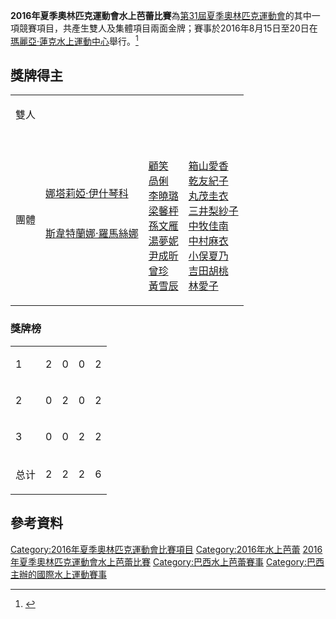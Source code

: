{{NoteTA|G1=Aquatics|G2=Sports}}
{{Infobox Olympic event
|event = 水上芭蕾
|games = 2016年夏季
|image = [[File:Olympic_rings_without_rims.svg|centre]] 
|caption = 
|venue = [[瑪麗亞·蓮克水上運動中心|瑪麗亞·蓮克水上運動中心]]
|dates = 8月15日至20日
|competitors = 104
|nations = 
|prev = [[2012年夏季奧林匹克運動會水上芭蕾比賽|2012]]
|next = [[2020年夏季奧林匹克運動會水上芭蕾比賽|2020]]
}}
{{2016年夏季奧林匹克運動會水上芭蕾比賽}}
'''2016年夏季奧林匹克運動會水上芭蕾比賽'''為[[2016年夏季奧林匹克運動會|第31屆夏季奧林匹克運動會]]的其中一項競賽項目，共產生雙人及集體項目兩面金牌；賽事於2016年8月15日至20日在[[瑪麗亞·蓮克水上運動中心|瑪麗亞·蓮克水上運動中心]]舉行。<ref>{{cite web |url=http://www.rio2016.org/en/the-games/olympic/sports/swimming |title=Rio 2016: Synchronized Swimming |publisher=[[Rio_2016|Rio 2016]] |accessdate=2015-01-23 |deadurl=yes |archiveurl=https://web.archive.org/web/20150123150809/http://www.rio2016.org/en/the-games/olympic/sports/swimming |archivedate=2015-01-23 }}</ref>

==獎牌得主==
{| {{MedalistTable|type=項目}}
|-
|雙人
|{{flagIOCmedalist |[[娜塔莉婭·伊什琴科|娜塔莉婭·伊什琴科]]<br/>[[斯韋特蘭娜·羅馬絲娜|斯韋特蘭娜·羅馬絲娜]]|RUS|2016年夏季}}
|{{flagIOCmedalist |[[黃雪辰|黃雪辰]]<br/>[[孫文雁|孫文雁]]|CHN|2016年夏季}}
|{{flagIOCmedalist |[[乾友紀子|乾友紀子]]<br/>[[三井梨紗子|三井梨紗子]]|JPN|2016年夏季}}
|-
|團體
| {{flagIOCteam|RUS|2016年夏季}}<br />{{le|弗拉达·奇吉廖娃|Vlada Chigireva}}<br />[[娜塔莉婭·伊什琴科|娜塔莉婭·伊什琴科]]<br />{{le|斯韦特拉娜·科列斯尼琴科|Svetlana Kolesnichenko}}<br />{{le|阿列克桑德拉·帕茨克维奇|Aleksandra Patskevich}}<br />[[斯韋特蘭娜·羅馬絲娜|斯韋特蘭娜·羅馬絲娜]]<br />{{le|阿拉·希什基娜|Alla Shishkina}}<br />{{le|玛丽娅·舒罗奇基娜|Maria Shurochkina}}<br />{{le|格列娜·托皮利娜|Gelena Topilina}}<br />{{le|叶列娜·普罗科菲耶娃|Elena Prokofyeva}}
| {{flagIOCteam|CHN|2016年夏季}}<br />[[顧笑|顧笑]]<br />[[咼俐|咼俐]]<br />[[李曉璐|李曉璐]]<br />[[梁馨枰|梁馨枰]]<br />[[孫文雁|孫文雁]]<br />[[湯夢妮|湯夢妮]]<br />[[尹成昕|尹成昕]]<br />[[曾珍|曾珍]]<br />[[黃雪辰|黃雪辰]]
| {{flagIOCteam|JPN|2016年夏季}}<br />[[箱山愛香|箱山愛香]]<br />[[乾友紀子|乾友紀子]]<br />[[丸茂圭衣|丸茂圭衣]]<br />[[三井梨紗子|三井梨紗子]]<br />[[中牧佳南|中牧佳南]]<br />[[中村麻衣|中村麻衣]]<br />[[小俣夏乃|小俣夏乃]]<br />[[吉田胡桃|吉田胡桃]]<br />[[林愛子|林愛子]]
|}

=== 獎牌榜 ===

{| {{RankedMedalTable|class=wikitable sortable}}
|-
|1||align=left|{{flagIOC|RUS|2016年夏季}}||2||0||0||2
|-
|2||align=left|{{flagIOC|CHN|2016年夏季}}||0||2||0||2
|-
|3||align=left|{{flagIOC|JPN|2016年夏季}}||0||0||2||2
|-
!colspan=2| 总计 || 2 || 2|| 2 || 6
|}

== 參考資料==
{{reflist}}

{{2016年夏季奧林匹克運動會項目}}
{{奧林匹克運動會花樣游泳比賽}}

{{DEFAULTSORT:Synchronized Swimming At The 2016 Summer Olympics}}
[[Category:2016年夏季奧林匹克運動會比賽項目|Category:2016年夏季奧林匹克運動會比賽項目]]
[[Category:2016年水上芭蕾|Category:2016年水上芭蕾]]
[[Category:2016年夏季奧林匹克運動會水上芭蕾比賽|]]
[[Category:巴西水上芭蕾賽事|Category:巴西水上芭蕾賽事]]
[[Category:巴西主辦的國際水上運動賽事|Category:巴西主辦的國際水上運動賽事]]
